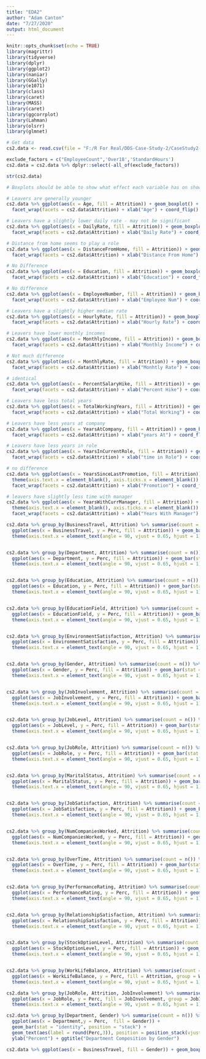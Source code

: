 ```yaml
---
title: "EDA2"
author: "Adam Canton"
date: "7/27/2020"
output: html_document
---
```


```r
knitr::opts_chunk$set(echo = TRUE)
library(magrittr)
library(tidyverse)
library(dplyr)
library(ggplot2)
library(naniar)
library(GGally)
library(e1071)
library(class)
library(caret)
library(MASS)
library(caret)
library(ggcorrplot)
library(Lahman)
library(olsrr)
library(glmnet)

```

```r
# Get data
cs2.data <- read.csv(file = "F:/R For Real/DDS-Case-Study-2/CaseStudy2-data.csv", sep = ",", header = TRUE)

exclude_factors = c("EmployeeCount",'Over18','StandardHours')
cs2.data = cs2.data %>% dplyr::select(-all_of(exclude_factors))
```

```r
str(cs2.data)
```

```r
# Boxplots should be able to show what effect each variable has on showing a difference between attrition.

# Leavers are generally younger
cs2.data %>% ggplot(aes(x = Age, fill = Attrition)) + geom_boxplot() + theme(axis.text.x = element_blank(), axis.ticks.x = element_blank()) + 
  facet_wrap(facets = cs2.data$Attrition) + xlab("Age") + coord_flip()

# Leavers have a slightly lower daily rate - may not be significant
cs2.data %>% ggplot(aes(x = DailyRate, fill = Attrition)) + geom_boxplot() + theme(axis.text.x = element_blank(), axis.ticks.x = element_blank()) + 
  facet_wrap(facets = cs2.data$Attrition) + xlab("Daily Rate") + coord_flip()

# Distance from home seems to play a role
cs2.data %>% ggplot(aes(x = DistanceFromHome, fill = Attrition)) + geom_boxplot() + theme(axis.text.x = element_blank(), axis.ticks.x = element_blank()) + 
  facet_wrap(facets = cs2.data$Attrition) + xlab("Distance From Home") + coord_flip()

# No Difference
cs2.data %>% ggplot(aes(x = Education, fill = Attrition)) + geom_boxplot() + theme(axis.text.x = element_blank(), axis.ticks.x = element_blank()) + 
  facet_wrap(facets = cs2.data$Attrition) + xlab("Education") + coord_flip()

# No difference
cs2.data %>% ggplot(aes(x = EmployeeNumber, fill = Attrition)) + geom_boxplot() + theme(axis.text.x = element_blank(), axis.ticks.x = element_blank()) + 
  facet_wrap(facets = cs2.data$Attrition) + xlab("Employee Num") + coord_flip()

# Leavers have a slightly higher median rate
cs2.data %>% ggplot(aes(x = HourlyRate, fill = Attrition)) + geom_boxplot() + theme(axis.text.x = element_blank(), axis.ticks.x = element_blank()) + 
  facet_wrap(facets = cs2.data$Attrition) + xlab("Hourly Rate") + coord_flip()

# Leavers have lower monthly incomes
cs2.data %>% ggplot(aes(x = MonthlyIncome, fill = Attrition)) + geom_boxplot() + theme(axis.text.x = element_blank(), axis.ticks.x = element_blank()) + 
  facet_wrap(facets = cs2.data$Attrition) + xlab("Monthly Income") + coord_flip()

# Not much difference
cs2.data %>% ggplot(aes(x = MonthlyRate, fill = Attrition)) + geom_boxplot() + theme(axis.text.x = element_blank(), axis.ticks.x = element_blank()) + 
  facet_wrap(facets = cs2.data$Attrition) + xlab("Monhtly Rate") + coord_flip()

# identical
cs2.data %>% ggplot(aes(x = PercentSalaryHike, fill = Attrition)) + geom_boxplot() + theme(axis.text.x = element_blank(), axis.ticks.x = element_blank()) + 
  facet_wrap(facets = cs2.data$Attrition) + xlab("Percent Hike") + coord_flip()

# Leavers have less total years
cs2.data %>% ggplot(aes(x = TotalWorkingYears, fill = Attrition)) + geom_boxplot() + theme(axis.text.x = element_blank(), axis.ticks.x = element_blank()) + 
  facet_wrap(facets = cs2.data$Attrition) + xlab("Total Working") + coord_flip()

# Leavers have less years at company
cs2.data %>% ggplot(aes(x = YearsAtCompany, fill = Attrition)) + geom_boxplot() + theme(axis.text.x = element_blank(), axis.ticks.x = element_blank()) + 
  facet_wrap(facets = cs2.data$Attrition) + xlab("years At") + coord_flip()

# Leavers have less years in role
cs2.data %>% ggplot(aes(x = YearsInCurrentRole, fill = Attrition)) + geom_boxplot() + theme(axis.text.x = element_blank(), axis.ticks.x = element_blank()) + 
  facet_wrap(facets = cs2.data$Attrition) + xlab("time in Role") + coord_flip()

# no difference
cs2.data %>% ggplot(aes(x = YearsSinceLastPromotion, fill = Attrition)) + geom_boxplot() + 
  theme(axis.text.x = element_blank(), axis.ticks.x = element_blank()) + 
  facet_wrap(facets = cs2.data$Attrition) + xlab("Promotion") + coord_flip()

# leavers have slightly less time with manager
cs2.data %>% ggplot(aes(x = YearsWithCurrManager, fill = Attrition)) + geom_boxplot() + 
  theme(axis.text.x = element_blank(), axis.ticks.x = element_blank()) + 
  facet_wrap(facets = cs2.data$Attrition) + xlab("Years With Manager") + coord_flip()

```


```r
cs2.data %>% group_by(BusinessTravel, Attrition) %>% summarise(count = n()) %>% mutate(Perc = (count/sum(count))) %>% 
  ggplot(aes(x = BusinessTravel, y = Perc, fill = Attrition)) + geom_bar(stat = "identity") + 
  theme(axis.text.x = element_text(angle = 90, vjust = 0.65, hjust = 1))


cs2.data %>% group_by(Department, Attrition) %>% summarise(count = n()) %>% mutate(Perc = (count/sum(count))) %>% 
  ggplot(aes(x = Department, y = Perc, fill = Attrition)) + geom_bar(stat = "identity") + 
  theme(axis.text.x = element_text(angle = 90, vjust = 0.65, hjust = 1))


cs2.data %>% group_by(Education, Attrition) %>% summarise(count = n()) %>% mutate(Perc = (count/sum(count))) %>% 
  ggplot(aes(x = Education, y = Perc, fill = Attrition)) + geom_bar(stat = "identity") + 
  theme(axis.text.x = element_text(angle = 90, vjust = 0.65, hjust = 1))


cs2.data %>% group_by(EducationField, Attrition) %>% summarise(count = n()) %>% mutate(Perc = (count/sum(count))) %>% 
  ggplot(aes(x = EducationField, y = Perc, fill = Attrition)) + geom_bar(stat = "identity") + 
  theme(axis.text.x = element_text(angle = 90, vjust = 0.65, hjust = 1))


cs2.data %>% group_by(EnvironmentSatisfaction, Attrition) %>% summarise(count = n()) %>% mutate(Perc = (count/sum(count))) %>% 
  ggplot(aes(x = EnvironmentSatisfaction, y = Perc, fill = Attrition)) + geom_bar(stat = "identity") + 
  theme(axis.text.x = element_text(angle = 90, vjust = 0.65, hjust = 1))


cs2.data %>% group_by(Gender, Attrition) %>% summarise(count = n()) %>% mutate(Perc = (count/sum(count))) %>% 
  ggplot(aes(x = Gender, y = Perc, fill = Attrition)) + geom_bar(stat = "identity") + 
  theme(axis.text.x = element_text(angle = 90, vjust = 0.65, hjust = 1))


cs2.data %>% group_by(JobInvolvement, Attrition) %>% summarise(count = n()) %>% mutate(Perc = (count/sum(count))) %>% 
  ggplot(aes(x = JobInvolvement, y = Perc, fill = Attrition)) + geom_bar(stat = "identity") + 
  theme(axis.text.x = element_text(angle = 90, vjust = 0.65, hjust = 1))


cs2.data %>% group_by(JobLevel, Attrition) %>% summarise(count = n()) %>% mutate(Perc = (count/sum(count))) %>% 
  ggplot(aes(x = JobLevel, y = Perc, fill = Attrition)) + geom_bar(stat = "identity") + 
  theme(axis.text.x = element_text(angle = 90, vjust = 0.65, hjust = 1))


cs2.data %>% group_by(JobRole, Attrition) %>% summarise(count = n()) %>% mutate(Perc = (count/sum(count))) %>% 
  ggplot(aes(x = JobRole, y = Perc, fill = Attrition)) + geom_bar(stat = "identity") + 
  theme(axis.text.x = element_text(angle = 90, vjust = 0.65, hjust = 1))


cs2.data %>% group_by(MaritalStatus, Attrition) %>% summarise(count = n()) %>% mutate(Perc = (count/sum(count))) %>% 
  ggplot(aes(x = MaritalStatus, y = Perc, fill = Attrition)) + geom_bar(stat = "identity") + 
  theme(axis.text.x = element_text(angle = 90, vjust = 0.65, hjust = 1))


cs2.data %>% group_by(JobSatisfaction, Attrition) %>% summarise(count = n()) %>% mutate(Perc = (count/sum(count))) %>% 
  ggplot(aes(x = JobSatisfaction, y = Perc, fill = Attrition)) + geom_bar(stat = "identity") + 
  theme(axis.text.x = element_text(angle = 90, vjust = 0.65, hjust = 1))


cs2.data %>% group_by(NumCompaniesWorked, Attrition) %>% summarise(count = n()) %>% mutate(Perc = (count/sum(count))) %>% 
  ggplot(aes(x = NumCompaniesWorked, y = Perc, fill = Attrition)) + geom_bar(stat = "identity") + 
  theme(axis.text.x = element_text(angle = 90, vjust = 0.65, hjust = 1))


cs2.data %>% group_by(OverTime, Attrition) %>% summarise(count = n()) %>% mutate(Perc = (count/sum(count))) %>% 
  ggplot(aes(x = OverTime, y = Perc, fill = Attrition)) + geom_bar(stat = "identity") + 
  theme(axis.text.x = element_text(angle = 90, vjust = 0.65, hjust = 1))


cs2.data %>% group_by(PerformanceRating, Attrition) %>% summarise(count = n()) %>% mutate(Perc = (count/sum(count))) %>% 
  ggplot(aes(x = PerformanceRating, y = Perc, fill = Attrition)) + geom_bar(stat = "identity") + 
  theme(axis.text.x = element_text(angle = 90, vjust = 0.65, hjust = 1))


cs2.data %>% group_by(RelationshipSatisfaction, Attrition) %>% summarise(count = n()) %>% mutate(Perc = (count/sum(count))) %>% 
  ggplot(aes(x = RelationshipSatisfaction, y = Perc, fill = Attrition)) + geom_bar(stat = "identity") + 
  theme(axis.text.x = element_text(angle = 90, vjust = 0.65, hjust = 1))


cs2.data %>% group_by(StockOptionLevel, Attrition) %>% summarise(count = n()) %>% mutate(Perc = (count/sum(count))) %>% 
  ggplot(aes(x = StockOptionLevel, y = Perc, fill = Attrition)) + geom_bar(stat = "identity") + 
  theme(axis.text.x = element_text(angle = 90, vjust = 0.65, hjust = 1))


cs2.data %>% group_by(WorkLifeBalance, Attrition) %>% summarise(count = n()) %>% mutate(Perc = (count/sum(count))) %>% 
  ggplot(aes(x = WorkLifeBalance, y = Perc, fill = Attrition, group = WorkLifeBalance)) + geom_bar(stat = "identity") + 
  theme(axis.text.x = element_text(angle = 90, vjust = 0.65, hjust = 1))

cs2.data %>% group_by(JobRole, Attrition, JobInvolvement) %>% summarise(count = n()) %>% mutate(Perc = (count/sum(count))) %>% 
  ggplot(aes(x = JobRole, y = Perc, fill = JobInvolvement, group = JobInvolvement)) + geom_bar(stat = "identity") + 
  theme(axis.text.x = element_text(angle = 90, vjust = 0.65, hjust = 1))
```

```r
cs2.data %>% group_by(Department, Gender) %>% summarise(count = n()) %>% mutate(Perc = (count/sum(count))) %>% 
  ggplot(aes(x = Department,y = Perc,  fill = Gender)) + 
  geom_bar(stat = "identity", position = "stack") + 
  geom_text(aes(label = round(Perc,3)), position = position_stack(vjust = 0.5)) + 
  ylab("Percent") + ggtitle("Department Composition by Gender")
```

```r
cs2.data %>% ggplot(aes(x = BusinessTravel, fill = Gender)) + geom_boxplot()
```











